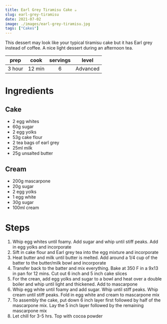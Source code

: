 ```yaml
---
title: Earl Grey Tiramisu Cake ☕️
slug: earl-grey-tiramisu 
date: 2021-07-02
image: ./images/earl-grey-tiramisu.jpg
tags: ["Cakes"]
---
```


<StyledParagraph>This dessert may look like your typical tiramisu cake but it has Earl grey instead of coffee. A nice light dessert during an afternoon tea.</StyledParagraph>

| prep | cook | servings | level |
| :--: | :--: | :------: | :---: |
| 3 hour | 12 min |  6  | Advanced  |

# Ingredients 
## Cake
- <ListItem>2 egg whites</ListItem>
- <ListItem>60g sugar</ListItem>
- <ListItem>2 egg yolks</ListItem>
- <ListItem>53g cake flour</ListItem>
- <ListItem>2 tea bags of earl grey</ListItem>
- <ListItem>25ml milk</ListItem>
- <ListItem>25g unsalted butter</ListItem>

## Cream
- <ListItem>200g mascarpone</ListItem>
- <ListItem>20g sugar</ListItem>
- <ListItem>2 egg yolks</ListItem>
- <ListItem>1 egg white</ListItem>
- <ListItem>30g sugar</ListItem>
- <ListItem>100ml cream</ListItem>

# Steps

1. Whip egg whites until foamy. Add sugar and whip until stiff peaks. Add in egg yolks and incorporate
2. Sift in cake flour and Earl grey tea into the egg mixture and incorporate
3. Heat butter and milk until butter is melted. Add around a 1/4 cup of the batter to the butter/milk bowl and incorporate
4. Transfer back to the batter and mix everything. Bake at 350 F in a 9x13 in pan for 12 mins. Cut out 6 inch and 5 inch cake slices
5. For the crean, add egg yolks and sugar to a bowl and heat over a double boiler and whip until light and thickened. Add to mascarpone
6. Whip egg white until foamy and add sugar. Whip until stiff peaks. Whip cream until stiff peaks. Fold in egg white and cream to mascarpone mix
7. To assembly the cake, put down 6 inch layer first followed by half of the mascarpone mix. Lay the 5 inch layer followed by the remaining mascarpone mix
8. Let chill for 3-5 hrs. Top with cocoa powder
